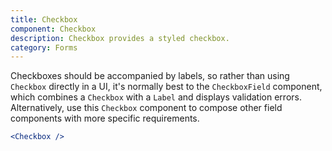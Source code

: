```yaml
---
title: Checkbox
component: Checkbox
description: Checkbox provides a styled checkbox.
category: Forms
---
```


Checkboxes should be accompanied by labels, so rather than using `Checkbox` directly in a UI,
it's normally best to the `CheckboxField` component, which combines a `Checkbox` with a `Label` and
displays validation errors. Alternatively, use this `Checkbox` component to compose other field components
with more specific requirements.

```jsx preview center
<Checkbox />
```
